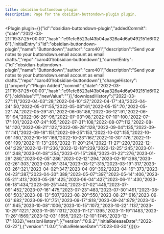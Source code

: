 ---
title: obsidian-buttondown-plugin
description: Page for the obsidian-buttondown-plugin plugin.
---


<Plugin plugin={({"id":"obsidian-buttondown-plugin","addedCommit":{"date":"2022-03-21T19:37:25+00:00","hash":"e91efc8523af43b04aa326a4d6a9492151d6f026"},"initialEntry":{"id":"obsidian-buttondown-plugin","name":"Buttondown","author":"caro401","description":"Send your notes to your buttondown.email account as email drafts.","repo":"caro401/obsidian-buttondown"},"currentEntry":{"id":"obsidian-buttondown-plugin","name":"Buttondown","author":"caro401","description":"Send your notes to your buttondown.email account as email drafts.","repo":"caro401/obsidian-buttondown"},"changeHistory":[{"property":"Plugin Added","commit":{"date":"2022-03-21T19:37:25+00:00","hash":"e91efc8523af43b04aa326a4d6a9492151d6f026"},"oldValue":"","newValue":""}],"downloadHistory":{"2022-03-27":11,"2022-04-03":28,"2022-04-10":37,"2022-04-17":43,"2022-04-24":50,"2022-05-01":55,"2022-05-08":61,"2022-05-15":70,"2022-05-22":74,"2022-05-29":81,"2022-06-05":86,"2022-06-12":91,"2022-06-19":94,"2022-06-26":96,"2022-07-03":98,"2022-07-10":100,"2022-07-17":101,"2022-07-24":105,"2022-07-31":108,"2022-08-07":112,"2022-08-14":120,"2022-08-21":122,"2022-08-28":128,"2022-09-04":135,"2022-09-11":141,"2022-09-18":151,"2022-09-25":153,"2022-10-02":155,"2022-10-09":160,"2022-10-16":166,"2022-10-23":167,"2022-10-30":176,"2022-11-06":199,"2022-11-13":205,"2022-11-20":214,"2022-11-27":220,"2022-12-04":229,"2022-12-11":236,"2022-12-18":239,"2022-12-25":245,"2023-01-01":248,"2023-01-08":254,"2023-01-15":268,"2023-01-22":276,"2023-01-29":280,"2023-02-05":286,"2023-02-12":294,"2023-02-19":298,"2023-02-26":303,"2023-03-05":314,"2023-03-12":315,"2023-03-19":317,"2023-03-26":321,"2023-04-02":347,"2023-04-09":362,"2023-04-16":373,"2023-04-23":387,"2023-04-30":389,"2023-05-07":397,"2023-05-14":406,"2023-05-21":413,"2023-05-28":425,"2023-06-04":427,"2023-06-11":430,"2023-06-18":434,"2023-06-25":440,"2023-07-02":445,"2023-07-09":452,"2023-07-16":475,"2023-07-23":483,"2023-07-30":491,"2023-08-06":503,"2023-08-13":507,"2023-08-20":550,"2023-08-27":616,"2023-09-03":682,"2023-09-10":751,"2023-09-17":818,"2023-09-24":879,"2023-10-01":945,"2023-10-08":1006,"2023-10-15":1072,"2023-10-22":1137,"2023-10-29":1221,"2023-11-05":1312,"2023-11-12":1395,"2023-11-19":1483,"2023-11-26":1569,"2023-12-03":1655,"2023-12-10":1745,"2023-12-17":1832},"versionHistory":[{"version":"0.9.2","initialReleaseDate":"2022-03-22"},{"version":"1.0.0","initialReleaseDate":"2023-03-30"}]})}></Plugin>